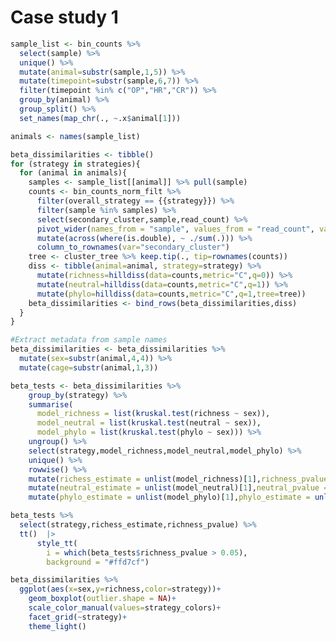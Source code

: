 # Case study 1

```r
sample_list <- bin_counts %>%
  select(sample) %>% 
  unique() %>% 
  mutate(animal=substr(sample,1,5)) %>%
  mutate(timepoint=substr(sample,6,7)) %>%
  filter(timepoint %in% c("OP","HR","CR")) %>%
  group_by(animal) %>%
  group_split() %>%
  set_names(map_chr(., ~.x$animal[1]))

animals <- names(sample_list)
```


```r
beta_dissimilarities <- tibble()
for (strategy in strategies){
  for (animal in animals){
    samples <- sample_list[[animal]] %>% pull(sample)
    counts <- bin_counts_norm_filt %>%
      filter(overall_strategy == {{strategy}}) %>%
      filter(sample %in% samples) %>%
      select(secondary_cluster,sample,read_count) %>%
      pivot_wider(names_from = "sample", values_from = "read_count", values_fn = sum) %>%
      mutate(across(where(is.double), ~ ./sum(.))) %>%
      column_to_rownames(var="secondary_cluster") 
    tree <- cluster_tree %>% keep.tip(., tip=rownames(counts))
    diss <- tibble(animal=animal, strategy=strategy) %>%
      mutate(richness=hilldiss(data=counts,metric="C",q=0)) %>%
      mutate(neutral=hilldiss(data=counts,metric="C",q=1)) %>%
      mutate(phylo=hilldiss(data=counts,metric="C",q=1,tree=tree))
    beta_dissimilarities <- bind_rows(beta_dissimilarities,diss)
  }
}   

#Extract metadata from sample names
beta_dissimilarities <- beta_dissimilarities %>%
  mutate(sex=substr(animal,4,4)) %>%
  mutate(cage=substr(animal,1,3))

```

```r
beta_tests <- beta_dissimilarities %>%
    group_by(strategy) %>%
    summarise(
      model_richness = list(kruskal.test(richness ~ sex)),
      model_neutral = list(kruskal.test(neutral ~ sex)),
      model_phylo = list(kruskal.test(phylo ~ sex))) %>%
    ungroup() %>%
    select(strategy,model_richness,model_neutral,model_phylo) %>%
    unique() %>%
    rowwise() %>%
    mutate(richess_estimate = unlist(model_richness)[1],richness_pvalue = unlist(model_richness)[3]) %>%
    mutate(neutral_estimate = unlist(model_neutral)[1],neutral_pvalue = unlist(model_neutral)[3]) %>%
    mutate(phylo_estimate = unlist(model_phylo)[1],phylo_estimate = unlist(model_phylo)[3])

beta_tests %>%
  select(strategy,richess_estimate,richness_pvalue) %>%
  tt()  |> 
      style_tt(
        i = which(beta_tests$richness_pvalue > 0.05),
        background = "#ffd7cf")
```

```r
beta_dissimilarities %>%
  ggplot(aes(x=sex,y=richness,color=strategy))+
    geom_boxplot(outlier.shape = NA)+
    scale_color_manual(values=strategy_colors)+
    facet_grid(~strategy)+
    theme_light()
```